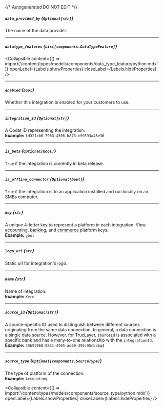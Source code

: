 {/* Autogenerated DO NOT EDIT  */}

##### `data_provided_by` *{`Optional[str]`}*
The name of the data provider.

---
##### `datatype_features` *{`List[components.DataTypeFeature]`}*

<Collapsible content={() => import('/content/types/models/components/data_type_feature/python.mdx')} openLabel={Labels.showProperties} closeLabel={Labels.hideProperties} />


---
##### `enabled` *{`bool`}*
Whether this integration is enabled for your customers to use.

---
##### `integration_id` *{`Optional[str]`}*
A Codat ID representing the integration.
<br/>
**Example:** `fd321cb6-7963-4506-b873-e99593a45e30`

---
##### `is_beta` *{`Optional[bool]`}*
`True` if the integration is currently in beta release.

---
##### `is_offline_connector` *{`Optional[bool]`}*
`True` if the integration is to an application installed and run locally on an SMBs computer.

---
##### `key` *{`str`}*
A unique 4\-letter key to represent a platform in each integration. View [accounting](https://docs.codat.io/integrations/accounting/overview\#platform\-keys), [banking](https://docs.codat.io/integrations/banking/overview\#platform\-keys), and [commerce](https://docs.codat.io/integrations/commerce/overview\#platform\-keys) platform keys.
<br/>
**Example:** `gbol`

---
##### `logo_url` *{`str`}*
Static url for integration's logo.

---
##### `name` *{`str`}*
Name of integration.
<br/>
**Example:** `Xero`

---
##### `source_id` *{`Optional[str]`}*
A source\-specific ID used to distinguish between different sources originating from the same data connection. In general, a data connection is a single data source. However, for TrueLayer, `sourceId` is associated with a specific bank and has a many\-to\-one relationship with the `integrationId`.
<br/>
**Example:** `35b92968-9851-4095-ad60-395c95cbcba4`

---
##### `source_type` *{`Optional[components.SourceType]`}*
The type of platform of the connection.
<br/>
**Example:** `Accounting`

<Collapsible content={() => import('/content/types/models/components/source_type/python.mdx')} openLabel={Labels.showProperties} closeLabel={Labels.hideProperties} />



